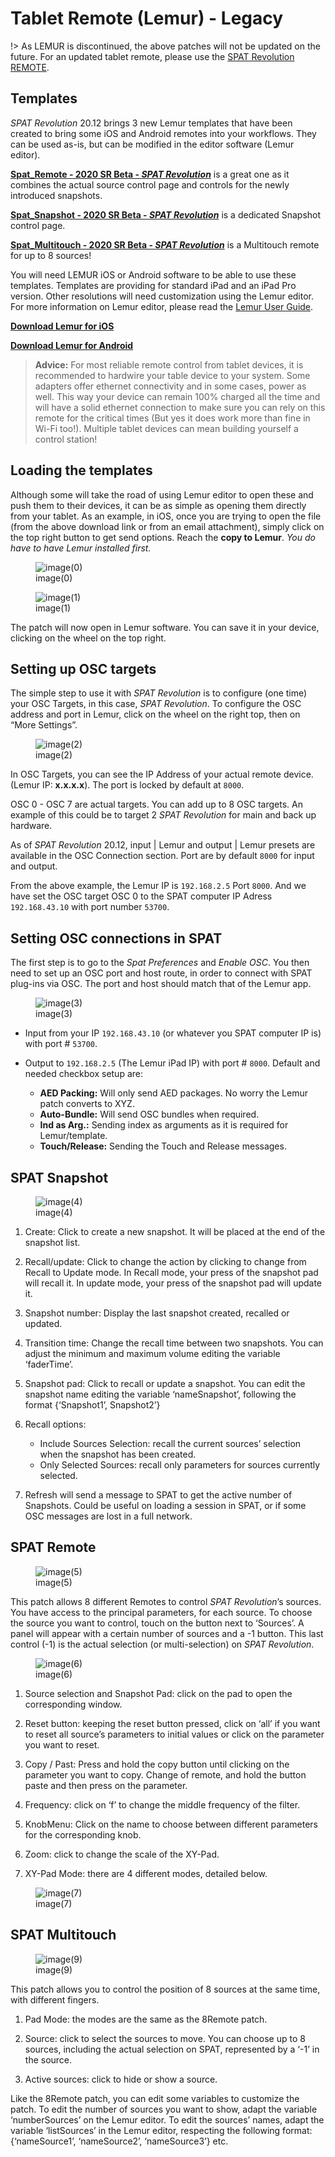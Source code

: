 # Tablet Remote (Lemur) - Legacy

!> As LEMUR is discontinued, the above patches will not be updated on the future. For an updated tablet remote, please use the [SPAT Revolution REMOTE](ThirdParty_SPATRevolution_Remote).

## Templates

_SPAT Revolution_ 20.12 brings 3 new Lemur templates that have been created to bring some iOS and Android remotes into your workflows. 
They can be used as-is, but can be modified in the editor software (Lemur editor).

[**Spat_Remote - 2020 SR Beta - _SPAT Revolution_**](https://public.3.basecamp.com/p/aWJ2wnHxpGGQZJ6CL8VE4yB9) is a great one as it combines the actual source control page and controls for the newly introduced snapshots.

 [**Spat_Snapshot - 2020 SR Beta - _SPAT Revolution_**](https://public.3.basecamp.com/p/L8xYp9jzJ1DRh76fcBcuH4fG)  is a dedicated Snapshot control page.
 
[**Spat_Multitouch - 2020 SR Beta - _SPAT Revolution_**](https://public.3.basecamp.com/p/XftQefeGH9AsqLmum1N12boA) is a Multitouch remote for up to 8 sources!


You will need LEMUR iOS or Android software to be able to use these templates. 
Templates are providing for standard iPad and an iPad Pro version. 
Other resolutions will need customization using the Lemur editor. For more information on Lemur editor, please read the [Lemur User Guide](https://liine.net/assets/files/lemur/Lemur-User-Guide.pdf).
 
[**Download Lemur for iOS**](https://apps.apple.com/us/app/lemur/id481290621?ls=1)

[**Download Lemur for Android**](https://play.google.com/store/apps/details?id=net.liine.lemurapp) 

> **Advice:** For most reliable remote control from tablet devices, it is recommended to hardwire your table device to your system. Some adapters offer ethernet connectivity and in some cases, power as well. This way your device can remain 100% charged all the time and will have a solid ethernet connection to make sure you can rely on this remote for the critical times (But yes it does work more than fine in Wi-Fi too!). Multiple tablet devices can mean building yourself a control station!

## Loading the templates

Although some will take the road of using Lemur editor to open these and push them to their devices, it can be as simple as opening them directly from your tablet. 
As an example, in iOS, once you are trying to open the file (from the above download link or from an email attachment), simply click on the top right button to get send options. 
Reach the **copy to Lemur**. 
_You do have to have Lemur installed first._

![image(0)](https://media.githubusercontent.com/media/FLUX-SE/doc_images/main/SpatR/ThirdParty/LemurImportPatch.png)

![image(1)](https://media.githubusercontent.com/media/FLUX-SE/doc_images/main/SpatR/ThirdParty/LemurImportPatchMenu.png)

The patch will now open in Lemur software. 
You can save it in your device, clicking on the wheel on the top right.

## Setting up OSC targets

The simple step to use it with _SPAT Revolution_ is to configure (one time) your OSC Targets, in this case, _SPAT Revolution_. 
To configure the OSC address and port in Lemur, click on the wheel on the right top, then on “More Settings”.

![image(2)](https://media.githubusercontent.com/media/FLUX-SE/doc_images/main/SpatR/ThirdParty/LemurOSCSettings.png)

In OSC Targets, you can see the IP Address of your actual remote device. (Lemur IP: **x.x.x.x**). 
The port is locked by default at <code>8000</code>. 

OSC 0 - OSC 7 are actual targets. 
You can add up to 8 OSC targets. 
An example of this could be to target 2 _SPAT Revolution_ for main and back up hardware.

As of _SPAT Revolution_ 20.12, input | Lemur and output | Lemur presets are available in the OSC Connection section. Port are by default <code>8000</code> for input and output.

From the above example, the Lemur IP is <code>192.168.2.5</code> Port <code>8000</code>. 
And we have set the OSC target OSC 0 to the SPAT computer IP Adress <code>192.168.43.10</code> with port number <code>53700</code>. 


## Setting OSC connections in SPAT

The first step is to go to the _Spat Preferences_ and _Enable OSC_.
You then need to set up an OSC port and host route, in order to connect with SPAT plug-ins via OSC. 
The port and host should match that of the Lemur app.


![image(3)](https://media.githubusercontent.com/media/FLUX-SE/doc_images/main/SpatR/ThirdParty/LemurOSCConnectionsMatrix.png)

- Input from your IP <code>192.168.43.10</code> (or whatever you SPAT computer IP is) with port # <code>53700</code>.

- Output to <code>192.168.2.5</code> (The Lemur iPad IP) with port # <code>8000</code>. Default and needed checkbox setup are: 

    - **AED Packing:** Will only send AED packages. No worry the Lemur patch converts to XYZ.
    - **Auto-Bundle:** Will send OSC bundles when required.
    - **Ind as Arg.:** Sending index as arguments as it is required for Lemur/template.
    - **Touch/Release:** Sending the Touch and Release messages.


## SPAT Snapshot

![image(4)](https://media.githubusercontent.com/media/FLUX-SE/doc_images/main/SpatR/ThirdParty/LemurSnapshots.png)

1. Create: Click to create a new snapshot. It will be placed at the end of the snapshot list.

2. Recall/update: Click to change the action by clicking to change from Recall to Update  mode. In Recall mode, your press of the snapshot pad will recall it. In update mode, your press of the snapshot pad will update it.

3. Snapshot number: Display the last snapshot created, recalled or updated.

4. Transition time: Change the recall time between two snapshots. You can adjust the minimum and maximum volume editing the variable ‘faderTime’.

5. Snapshot pad: Click to recall or update a snapshot. You can edit the snapshot name editing the variable ‘nameSnapshot’, following the format  {‘Snapshot1’, Snapshot2’}

6. Recall options:
    - Include Sources  Selection: recall the current sources’ selection when the snapshot has  been created. 
    - Only Selected Sources: recall only parameters for sources currently selected.

7. Refresh will send a message to SPAT to get the active number of Snapshots. Could be useful on loading a session in SPAT, or if some OSC messages are lost in a full network.

## SPAT Remote

![image(5)](https://media.githubusercontent.com/media/FLUX-SE/doc_images/main/SpatR/ThirdParty/LemurRemote.png)

This patch allows 8 different Remotes to control _SPAT Revolution_’s sources. 
You have access to the principal parameters, for each source. 
To choose the source you want to control, touch on the button next to ‘Sources’. 
A panel will appear with a certain number of sources and a -1 button. 
This last  control (-1) is the actual selection (or multi-selection) on _SPAT Revolution_.

![image(6)](https://media.githubusercontent.com/media/FLUX-SE/doc_images/main/SpatR/ThirdParty/LemurRemoteExplanation.png)


1. Source selection and Snapshot Pad: click on the pad to open the corresponding window.

2. Reset button: keeping the reset button pressed, click on ‘all’ if you want to reset all source’s parameters to initial values or click on the parameter you want to reset.

3. Copy / Past: Press and hold the copy button until clicking on the parameter you want to copy. Change of remote, and hold the button paste and then press on the parameter.

4. Frequency: click on ‘f’ to change the middle frequency of the filter.

5. KnobMenu: Click on the name to choose between different parameters for the
    corresponding knob.
    
6. Zoom: click to change the scale of the XY-Pad.

7. XY-Pad Mode: there are 4 different modes, detailed below.

![image(7)](https://media.githubusercontent.com/media/FLUX-SE/doc_images/main/SpatR/ThirdParty/LemurXYPadModes.png)
  

## SPAT Multitouch

![image(9)](https://media.githubusercontent.com/media/FLUX-SE/doc_images/main/SpatR/ThirdParty/LemurMultitouch.png)

This patch allows you to control the position of 8 sources at the same time, with different fingers.

1. Pad Mode: the modes are the same as the 8Remote patch.

2. Source: click to select the sources to move. You can choose up to 8 sources, including the actual selection on SPAT, represented by a ‘-1’ in the  source.

3. Active sources: click to hide or show a source.

Like the 8Remote patch, you can edit some variables to customize the patch.
To edit the number of sources you want to show, adapt the variable ‘numberSources’ on the Lemur editor. To edit the sources’ names, adapt the variable  ‘listSources’ in the Lemur editor, respecting the following format:  {‘nameSource1’, ‘nameSource2’, ‘nameSource3’} etc.
